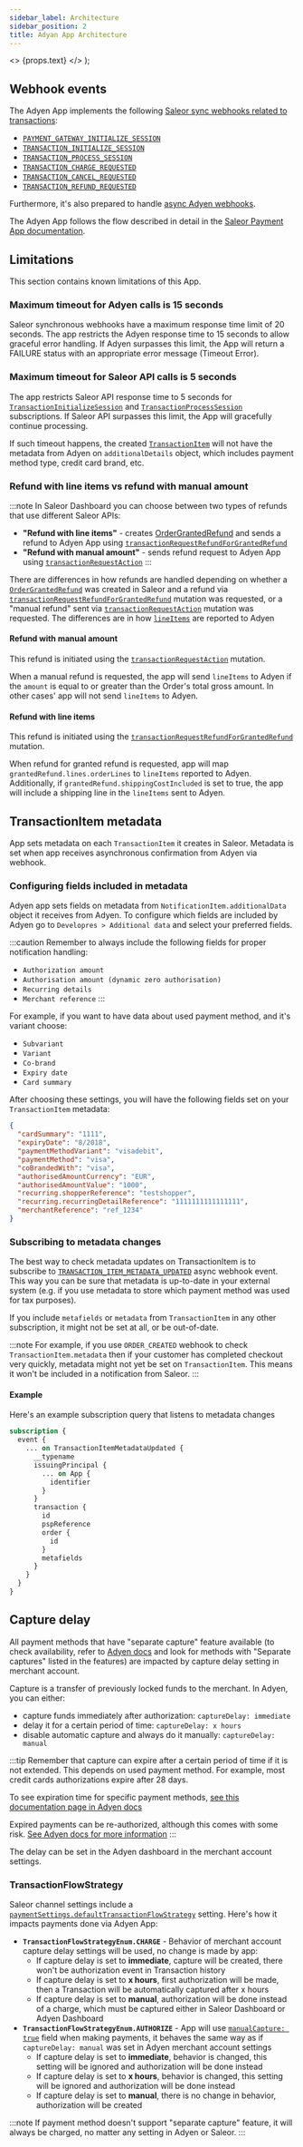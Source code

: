 ```yaml
---
sidebar_label: Architecture
sidebar_position: 2
title: Adyan App Architecture
---
```


  <>
    <span className={props.class}>{props.text}</span>
  </>
);

## Webhook events

The Adyen App implements the following [Saleor sync webhooks related to transactions](developer/extending/webhooks/synchronous-events/transaction.mdx):

- [`PAYMENT_GATEWAY_INITIALIZE_SESSION`](api-reference/webhooks/enums/webhook-event-type-sync-enum.mdx#webhookeventtypesyncenumpayment_gateway_initialize_session)
- [`TRANSACTION_INITIALIZE_SESSION`](api-reference/webhooks/enums/webhook-event-type-sync-enum.mdx#webhookeventtypesyncenumtransaction_initialize_session)
- [`TRANSACTION_PROCESS_SESSION`](api-reference/webhooks/enums/webhook-event-type-sync-enum.mdx#webhookeventtypesyncenumtransaction_process_session)
- [`TRANSACTION_CHARGE_REQUESTED`](api-reference/webhooks/enums/webhook-event-type-sync-enum.mdx#webhookeventtypesyncenumtransaction_charge_requested)
- [`TRANSACTION_CANCEL_REQUESTED`](api-reference/webhooks/enums/webhook-event-type-sync-enum.mdx#webhookeventtypesyncenumtransaction_cancelation_requested)
- [`TRANSACTION_REFUND_REQUESTED`](api-reference/webhooks/enums/webhook-event-type-sync-enum.mdx#webhookeventtypesyncenumtransaction_refund_requested)

Furthermore, it's also prepared to handle [async Adyen webhooks](https://docs.adyen.com/development-resources/webhooks.mdx).

The Adyen App follows the flow described in detail in the [Saleor Payment App documentation](developer/payments/overview.mdx).

## Limitations

This section contains known limitations of this App.

### Maximum timeout for Adyen calls is 15 seconds

Saleor synchronous webhooks have a maximum response time limit of 20 seconds. The app restricts the Adyen response time to 15 seconds to allow graceful error handling.
If Adyen surpasses this limit, the App will return a FAILURE status with an appropriate error message (Timeout Error).

### Maximum timeout for Saleor API calls is 5 seconds

The app restricts Saleor API response time to 5 seconds for [`TransactionInitializeSession`](developer/extending/webhooks/synchronous-events/transaction.mdx#initialize-transaction-session) and [`TransactionProcessSession`](developer/extending/webhooks/synchronous-events/transaction.mdx#process-transaction-session) subscriptions. If Saleor API surpasses this limit, the App will gracefully continue processing.

If such timeout happens, the created [`TransactionItem`](api-reference/payments/objects/transaction-item.mdx) will not have the metadata from Adyen on `additionalDetails` object, which includes payment method type, credit card brand, etc.

### Refund with line items vs refund with manual amount

:::note
In Saleor Dashboard you can choose between two types of refunds that use different Saleor APIs:
- **"Refund with line items"** - creates [OrderGrantedRefund](/api-reference/orders/objects/order-granted-refund.mdx) and sends a refund to Adyen App using [`transactionRequestRefundForGrantedRefund`](/api-reference/payments/mutations/transaction-request-refund-for-granted-refund.mdx)
- **"Refund with manual amount"** - sends refund request to Adyen App using [`transactionRequestAction`](api-reference/payments/mutations/transaction-request-action.mdx)
:::

There are differences in how refunds are handled depending on whether a [`OrderGrantedRefund`](/api-reference/orders/objects/order-granted-refund.mdx) was created in Saleor and a refund via [`transactionRequestRefundForGrantedRefund`](api-reference/payments/mutations/transaction-request-refund-for-granted-refund.mdx) mutation was requested, or a "manual refund" sent via [`transactionRequestAction`](/api-reference/payments/mutations/transaction-request-action.mdx) mutation was requested. The differences are in how [`lineItems`](https://docs.adyen.com/api-explorer/Checkout/71/post/payments/_paymentPspReference_/refunds#request-lineItems) are reported to Adyen

#### Refund with manual amount

This refund is initiated using the [`transactionRequestAction`](/api-reference/payments/mutations/transaction-request-action.mdx) mutation.

When a manual refund is requested, the app will send `lineItems` to Adyen if the `amount` is equal to or greater than the Order's total gross amount.
In other cases' app will not send `lineItems` to Adyen.

#### Refund with line items

This refund is initiated using the [`transactionRequestRefundForGrantedRefund`](/api-reference/payments/mutations/transaction-request-refund-for-granted-refund.mdx) mutation.

When refund for granted refund is requested, app will map `grantedRefund.lines.orderLines` to `lineItems` reported to Adyen. Additionally, if `grantedRefund.shippingCostIncluded` is set to true, the app will include a shipping line in the `lineItems` sent to Adyen.

## TransactionItem metadata

App sets metadata on each `TransactionItem` it creates in Saleor. Metadata is set when app receives asynchronous confirmation from Adyen via webhook.

### Configuring fields included in metadata

Adyen app sets fields on metadata from `NotificationItem.additionalData` object it receives from Adyen. To configure which fields are included by Adyen go to `Developres > Additional data` and select your preferred fields.

:::caution
Remember to always include the following fields for proper notification handling:
- `Authorization amount`
- `Authorisation amount (dynamic zero authorisation)`
- `Recurring details`
- `Merchant reference`
:::

For example, if you want to have data about used payment method, and it's variant choose:
- `Subvariant`
- `Variant`
- `Co-brand`
- `Expiry date`
- `Card summary`


After choosing these settings, you will have the following fields set on your `TransactionItem` metadata:

```json
{
  "cardSummary": "1111",
  "expiryDate": "8/2018",
  "paymentMethodVariant": "visadebit",
  "paymentMethod": "visa",
  "coBrandedWith": "visa",
  "authorisedAmountCurrency": "EUR",
  "authorisedAmountValue": "1000",
  "recurring.shopperReference": "testshopper",
  "recurring.recurringDetailReference": "1111111111111111",
  "merchantReference": "ref_1234"
}
```

### Subscribing to metadata changes

The best way to check metadata updates on TransactionItem is to subscribe to [`TRANSACTION_ITEM_METADATA_UPDATED`](/api-reference/webhooks/enums/webhook-event-type-async-enum.mdx#webhookeventtypeasyncenumtransaction_item_metadata_updated) async webhook event. This way you can be sure that metadata is up-to-date in your external system (e.g. if you use metadata to store which payment method was used for tax purposes).

If you include `metafields` or `metadata` from `TransactionItem` in any other subscription, it might not be set at all, or be out-of-date.

:::note
For example, if you use `ORDER_CREATED` webhook to check `TransactionItem.metadata` then if your customer has completed checkout very quickly, metadata might not yet be set on `TransactionItem`. This means it won't be included in a notification from Saleor.
:::

#### Example

Here's an example subscription query that listens to metadata changes

```graphql
subscription {
  event {
    ... on TransactionItemMetadataUpdated {
      __typename
      issuingPrincipal {
        ... on App {
          identifier
        }
      }
      transaction {
        id
        pspReference
        order {
          id
        }
        metafields
      }
    }
  }
}
```

## Capture delay

All payment methods that have "separate capture" feature available (to check availability, refer to [Adyen docs](https://docs.adyen.com/payment-methods/) and look for methods with "Separate captures" listed in the features) are impacted by capture delay setting in merchant account.

Capture is a transfer of previously locked funds to the merchant. In Adyen, you can either:
- capture funds immediately after authorization: `captureDelay: immediate`
- delay it for a certain period of time: `captureDelay: x hours`
- disable automatic capture and always do it manually: `captureDelay: manual`

:::tip
Remember that capture can expire after a certain period of time if it is not extended. This depends on used payment method. For example, most credit cards authorizations expire after 28 days.

To see expiration time for specific payment methods, [see this documentation page in Adyen docs](https://docs.adyen.com/online-payments/adjust-authorisation/#validity)

Expired payments can be re-authorized, although this comes with some risk. [See Adyen docs for more information](https://docs.adyen.com/account/manage-payments/#reauthorize-a-payment)
:::

The delay can be set in the Adyen dashboard in the merchant account settings.

### TransactionFlowStrategy

Saleor channel settings include a [`paymentSettings.defaultTransactionFlowStrategy`](/api-reference/payments/inputs/payment-settings-input.mdx) setting. Here's how it impacts payments done via Adyen App:

- **`TransactionFlowStrategyEnum.CHARGE`** - Behavior of merchant account capture delay settings will be used, no change is made by app:
  - If capture delay is set to **immediate**, capture will be created, there won't be authorization event in Transaction history
  - If capture delay is set to **x hours**, first authorization will be made, then a Transaction will be automatically captured after x hours
  - If capture delay is set to **manual**, authorization will be done instead of a charge, which must be captured either in Saleor Dashboard or Adyen Dashboard
- **`TransactionFlowStrategyEnum.AUTHORIZE`** - App will use [`manualCapture: true`](https://docs.adyen.com/online-payments/capture/?tab=1#enable-manual-capture) field when making payments, it behaves the same way as if `captureDelay: manual` was set in Adyen merchant account settings
  - If capture delay is set to **immediate**, behavior is changed, this setting will be ignored and authorization will be done instead
  - If capture delay is set to **x hours**, behavior is changed, this setting will be ignored and authorization will be done instead
  - If capture delay is set to **manual**, there is no change in behavior, authorization will be created

:::note
If payment method doesn't support "separate capture" feature, it will always be charged, no matter any setting in Adyen or Saleor.
:::
